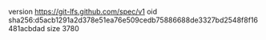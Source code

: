 version https://git-lfs.github.com/spec/v1
oid sha256:d5acb1291a2d378e51ea76e509cedb75886688de3327bd2548f8f16481acbdad
size 3780
